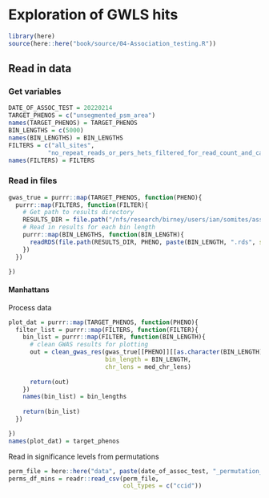 # Exploration of GWLS hits

```r
library(here)
source(here::here("book/source/04-Association_testing.R"))
```

## Read in data

### Get variables
```r
DATE_OF_ASSOC_TEST = 20220214
TARGET_PHENOS = c("unsegmented_psm_area")
names(TARGET_PHENOS) = TARGET_PHENOS
BIN_LENGTHS = c(5000)
names(BIN_LENGTHS) = BIN_LENGTHS
FILTERS = c("all_sites",
           "no_repeat_reads_or_pers_hets_filtered_for_read_count_and_cab_prop")
names(FILTERS) = FILTERS
```

### Read in files

```r
gwas_true = purrr::map(TARGET_PHENOS, function(PHENO){
  purrr::map(FILTERS, function(FILTER){
    # Get path to results directory
    RESULTS_DIR = file.path("/nfs/research/birney/users/ian/somites/association_testing", DATE_OF_ASSOC_TEST, FILTER, "true_results")
    # Read in results for each bin length
    purrr::map(BIN_LENGTHS, function(BIN_LENGTH){
      readRDS(file.path(RESULTS_DIR, PHENO, paste(BIN_LENGTH, ".rds", sep = "")))
    })
  })

})
```

#### Manhattans

Process data
```r
plot_dat = purrr::map(TARGET_PHENOS, function(PHENO){
  filter_list = purrr::map(FILTERS, function(FILTER){
    bin_list = purrr::map(FILTER, function(BIN_LENGTH){
      # clean GWAS results for plotting
      out = clean_gwas_res(gwas_true[[PHENO]][[as.character(BIN_LENGTH)]],
                           bin_length = BIN_LENGTH,
                           chr_lens = med_chr_lens)
      
      return(out)
    })
    names(bin_list) = bin_lengths
    
    return(bin_list)    
  })

})
names(plot_dat) = target_phenos
```

Read in significance levels from permutations

```r
perm_file = here::here("data", paste(date_of_assoc_test, "_permutation_mins.csv", sep = ""))
perms_df_mins = readr::read_csv(perm_file,
                                col_types = c("ccid"))
```

